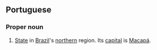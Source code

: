 ==Portuguese==
===Proper noun===
#[[State]] in [[Brazil]]'s [[northern]] region. Its [[capital]] is [[Macapá]].